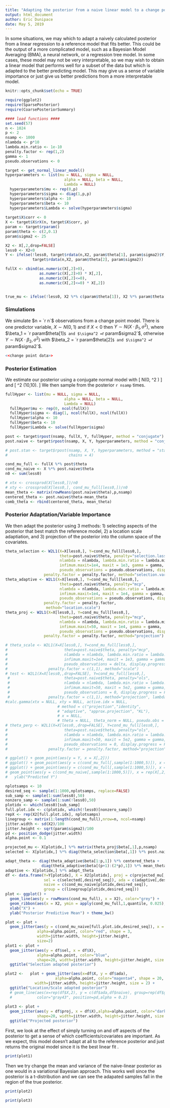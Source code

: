 ```yaml
---
title: "Adapting the posterior from a naive linear model to a change point model"
output: html_document
author: Eric Dunipace
date: May 5, 2019
---
```

<style>
p.caption {
  font-size: 0.9em;
  font-style: italic;
  color: grey;
  margin-right: 10%;
  margin-left: 10%;  
  text-align: justify;
}
</style>
In some situations, we may which to adapt a naively calculated posterior from a linear regression to a reference model that fits better. This could be the output of a more complicated model, such as a Bayesian Model Averaging (BMA), a neural network, or a regression tree model. In some cases, these model may not be very interpretable, so we may wish to obtain a linear model that performs well for a subset of the data but which is adapted to the better predicting model. This may give us a sense of variable importance or just give us better predictions from a more interpretable model.

```r
knitr::opts_chunk$set(echo = TRUE)
```

```r
require(ggplot2)
require(SparsePosterior)
require(CoarsePosteriorSummary)

#### load functions ####
set.seed(57)
n <- 1024
p <- 2
nsamp <- 1000
nlambda <- p*10
lambda.min.ratio <- 1e-10
penalty.factor <- rep(1,2)
gamma <- 1
pseudo.observations <- 0

target <- get_normal_linear_model()
hyperparameters <- list(mu = NULL, sigma = NULL,
                          alpha = NULL, beta = NULL,
                          Lambda = NULL)
  hyperparameters$mu <- rep(0,p)
  hyperparameters$sigma <- diag(1,p,p)
  hyperparameters$alpha <- 10
  hyperparameters$beta <- 10
  hyperparameters$Lambda <- solve(hyperparameters$sigma)
  
target$X$corr <- 0
X <- target$X$rX(n, target$X$corr, p)
param <- target$rparam()
param$theta <- c(2,0.1)
param$sigma2 <- 25

X2 <- X[,2,drop=FALSE]
less0 <- X2<0
Y <- ifelse(!less0, target$rdata(n,X2, param$theta[1], param$sigma2)$Y,
            target$rdata(n,X2, param$theta[2], param$sigma2))

fullX <- cbind(as.numeric(X[,2]>0),
               as.numeric(X[,2]>0) * X[,2],
               as.numeric(X[,2]<=0),
               as.numeric(X[,2]<=0) * X[,2])


true_mu <- ifelse(!less0, X2 %*% c(param$theta[1]), X2 %*% param$theta[2])


```

### Simulations
We simulate $n = `r n`$ observations from a change point model. There is one predictor variable, $X \sim N(0,1)$ and if $X <0$ then $Y \sim N(X \cdot \beta_1, \sigma^2)$, where $\beta_1 = `r param$theta[1]`$ and $\sigma^2 = `r param$sigma2`$, otherwise $Y \sim N(X \cdot \beta_2, \sigma^2)$ with $\beta_2 = `r param$theta[2]`$ and $\sigma^2 = `r param$sigma2`$. 

```r
<<change point data>>
```


### Posterior Estimation
We estimate our posterior using a conjugate normal model with
\[
\beta \sim N(0, \sigma^2 \mathbf{I})
\] 
and
\[
\sigma^2 \sim \text{Inv-Gamma}(10,10).
\]
We then sample from the posterior `r nsamp` times.

```r
fullHyper <- list(mu = NULL, sigma = NULL,
                          alpha = NULL, beta = NULL,
                          Lambda = NULL)
  fullHyper$mu <- rep(0, ncol(fullX))
  fullHyper$sigma <- diag(1, ncol(fullX), ncol(fullX))
  fullHyper$alpha <- 10
  fullHyper$beta <- 10
  fullHyper$Lambda <- solve(fullHyper$sigma)

post <- target$rpost(nsamp, fullX, Y, fullHyper, method = "conjugate")
post.naive <- target$rpost(nsamp, X, Y, hyperparameters, method = "conjugate")

# post.stan <- target$rpost(nsamp, X, Y, hyperparameters, method = "stan",stan_dir ="../Stan/normal_horseshoe_noQR.stan", m0 = 20, scal_intercept = 2.5,
#                           chains = 4)

cond_mu_full <- fullX %*% post$theta
cond_mu_naive <- X %*% post.naive$theta
n0 <- sum(less0)

# xtx <- crossprod(X[less0,])/n0
# xty <- crossprod(X[less0,], cond_mu_full[less0,])/n0
mean_theta <- matrix(rowMeans(post.naive$theta),p,nsamp)
centered_theta <- post.naive$theta-mean_theta
comb_theta <- rbind(centered_theta, mean_theta)
```

### Posterior Adaptation/Variable Importance
We then adapt the posterior using 3 methods: 1) selecting aspects of the posterior that best match the reference model, 2) a location scale adaptiation, and 3) projection of the posterior into the column space of the covariates.
```r
theta_selection <- W2L1(X=X[less0,], Y=cond_mu_full[less0,], 
                        theta=post.naive$theta, penalty="selection.lasso",
                        nlambda = nlambda, lambda.min.ratio = lambda.min.ratio,
                        infimum.maxit=1e4, maxit = 1e3, gamma = gamma,
                        pseudo_observations = pseudo.observations, display.progress = TRUE,
                 penalty.factor = penalty.factor, method="selection.variable")
theta_adaptive <- W2L1(X=X[less0,], Y=cond_mu_full[less0,], 
                        theta=post.naive$theta, penalty="mcp",
                        nlambda = nlambda, lambda.min.ratio = lambda.min.ratio,
                        infimum.maxit=1e4, maxit = 1e4, gamma = gamma,
                        pseudo_observations = pseudo.observations, display.progress = TRUE,
                 penalty.factor = penalty.factor,
                  method="location.scale")
theta_proj <- W2L1(X=X[less0,], Y=cond_mu_full[less0,], 
                        theta=post.naive$theta, penalty="mcp",
                        nlambda = nlambda, lambda.min.ratio = lambda.min.ratio,
                        infimum.maxit=50, maxit = 1e4, gamma = gamma,
                        pseudo_observations = pseudo.observations, display.progress = TRUE,
                 penalty.factor = penalty.factor, method="projection")

```
```r
# theta_scale <- W2L1(X=X[less0,], Y=cond_mu_full[less0,], 
#                         theta=post.naive$theta, penalty="mcp",
#                         nlambda = nlambda, lambda.min.ratio = lambda.min.ratio,
#                         infimum.maxit=1e4, maxit = 1e3, gamma = gamma,
#                         pseudo_observations = delta, display.progress = TRUE,
#                  penalty.factor = c(1,1), method="scale")
# test <- W2L1(X=X[less0,,drop=FALSE], Y=cond_mu_full[less0,], 
 #                        theta=post.naive$theta, penalty="ols",
 #                        nlambda = nlambda, lambda.min.ratio = lambda.min.ratio,
 #                        infimum.maxit=50, maxit = 5e2, gamma = gamma,
 #                        pseudo_observations = 0, display.progress = FALSE,
 #                 penalty.factor = c(1,1), method="projection", lambda=0)
#calc.gamma(xtx = NULL, xty = NULL, active.idx = NULL, 
                       # method = c("projection","identity",
                       # "adaptive", "approx.projection", "KL"), 
                       # x = NULL,
                       # theta = NULL, theta_norm = NULL, pseudo.obs = NULL, Y = NULL, niter=5e2)
# theta_perp <- W2L1(X=X[less0,,drop=FALSE], Y=cond_mu_full[less0,], 
#                         theta=post.naive$theta, penalty="ols",
#                         nlambda = nlambda, lambda.min.ratio = lambda.min.ratio,
#                         infimum.maxit=50, maxit = 5e2, gamma = gamma,
#                         pseudo_observations = 0, display.progress = FALSE,
#                  penalty.factor = penalty.factor, method="projection", lambda=0)

```

```r
# ggplot() + geom_point(aes(y = Y, x = X[,2]))
# ggplot() + geom_point(aes(y = c(cond_mu_full[,sample(1:1000,5)]), x = rep(X[,2],5)), alpha=0.01)
# ggplot() + geom_point(aes(y = c(cond_mu_full[,sample(1:1000,5)]), x = rep(X[,2],5)), alpha=0.8, shape=".") +
# geom_point(aes(y = c(cond_mu_naive[,sample(1:1000,5)]), x = rep(X[,2],5)), alpha=0.8, color="red", shape=".") + xlab("X") +
#   ylab("Predicted Y")

```


```r
nplotsamps <- 10
desired_seq <- sample(1:1000,nplotsamps, replace=FALSE)
sub_samp <- sample(1:sum(less0),50)
nonzero_samp <- sample(1:sum(!less0),50)
plotidx <- which(less0)[sub_samp]
full.plot.idx <- c(plotidx, which(!less0)[nonzero_samp])
repX <- rep(X2[full.plot.idx], nplotsamps)
linegroup <- matrix(1:length(cond_mu_full),nrow=n, ncol=nsamp)
jitter.width <- sd(X2)/100
jitter.height <- sqrt(param$sigma2)/100
pd <- position_dodge(jitter.width)
alpha.point <- 0.1

projected_mu <- X[plotidx,] %*% matrix(theta_proj$beta[,1],p,nsamp)
selected <- X[plotidx,] %*% diag(theta_selection$beta[,1]) %*% post.naive$theta

adapt_theta <- diag(theta_adaptive$beta[1:p,1]) %*% centered_theta + 
                diag(theta_adaptive$beta[(p+1):(2*p),1]) %*% mean_theta
adaptive <- X[plotidx,] %*% adapt_theta
df <- data.frame(Y=Y[plotidx], X = X2[plotidx], proj = c(projected_mu[,desired_seq]),
                 sel = c(selected[,desired_seq]), ada = c(adaptive[,desired_seq]), mu = c(cond_mu_full[plotidx,desired_seq]),
                 naive = c(cond_mu_naive[plotidx,desired_seq]),
                 group = c(linegroup[plotidx,desired_seq]))
plot <- ggplot() + 
  geom_line(aes(y = rowMeans(cond_mu_full), x = X2), color="grey") + 
  geom_ribbon(aes(x = X2, ymin = apply(cond_mu_full,1,quantile, 0.025), ymax = apply(cond_mu_full,1,quantile, 0.975)), color="grey92",alpha =0.2) +
  xlab("X") +
  ylab("Posterior Predictive Mean") + theme_bw()

plot <- plot + 
  geom_jitter(aes(y = c(cond_mu_naive[full.plot.idx,desired_seq]), x = repX), 
              alpha=alpha.point, color="red", shape = 3, 
              width=jitter.width, height=jitter.height,
              size=2)
plot1 <- plot + 
  geom_jitter(aes(y = df$sel, x = df$X),
              alpha=alpha.point, color="blue", 
              shape=20, width=jitter.width, height=jitter.height, size = 2) +
  ggtitle("Selection adapted posterior")

plot2 <-   plot + geom_jitter(aes(x=df$X, y = df$ada), 
                      alpha=alpha.point, color="magenta4", shape = 20,
             width=jitter.width, height=jitter.height, size = 2) +
  ggtitle("Location/Scale adapted posterior")
  # geom_line(aes(x=rep(df$X,2), y = c(df$ada,df$naive), group=rep(df$group,2)),
  #           color="gray43", position=pd,alpha = 0.2)
  
plot3 <- plot +
  geom_jitter(aes(y = df$proj, x = df$X),alpha=alpha.point, color="darkgreen", 
              shape=20, width=jitter.width, height=jitter.height, size = 2) +
  ggtitle("Projected posterior")


```

First, we look at the effect of simply turning on and off aspects of the posterior to get a sense of which coefficients/covariates are important. As we expect, this model doesn't adapt at all to the reference posterior and just returns the original model since it is the best linear fit .
```r
print(plot1)
```

Then we try change the mean and variance of the naive-linear posterior as one would in a variational Bayesian approach. This works well since the posterior is a t-distribution and we can see the adapated samples fall in the region of the true posterior.
```r
print(plot2)
```

```r
print(plot3)
```


